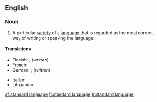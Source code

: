 ==English==
{{wikipedia}}

===Noun===
{{en-noun|sg=[[standard]] [[language]]}}

# A particular [[variety]] of a [[language]] that is regarded as the most correct way of writing or speaking the language.

====Translations====
{{trans-top|variety of language regarded as correct}}
* Finnish: {{t|fi|yleiskieli}}, {{t+|fi|kirjakieli}} (''written'')
* French: {{t|fr|langue standard|f}}
* German: {{t+|de|Ausbausprache|f}}; {{t|de|Schriftsprache|f}} (''written'')
{{trans-mid}}
* Italian: {{t|it|lingua standard|f}}
* Lithuanian: {{t|lt|bendrinė kalba|f|xs=Lithuanian}}
{{trans-bottom}}

[[af:standard language]]
[[fi:standard language]]
[[tr:standard language]]